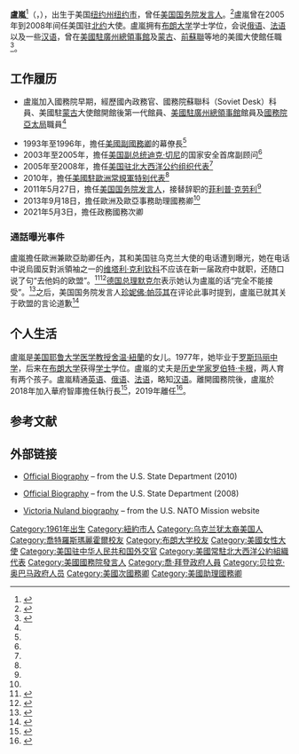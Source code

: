 {{About|美國外交官|其他姓名或[[漢名|漢名]]相同人物|卢岚}}
{{Infobox Officeholder
| name= 盧嵐
| image= Victoria Nuland - CEO, Center for a New American Security.jpg
| image_size = 250px
| caption = 2018年

|office     = [[美國國務院|美國國務院]]{{le|政務國務次卿|Under Secretary of State for Political Affairs}}
|president  = [[乔·拜登|乔·拜登]]
|term_start = 2021年5月3日
|term_end   =
|predecessor= [[大衛·黑爾|大衛·黑爾]]
|successor  =

| office1 = [[美国国务院发言人|美国国务院发言人]]
| term_start1 = 2011年5月
| term_end1 = 2013年2月
| successor1 = [[珍·莎琪|珍·莎琪]]
| predecessor1 = [[菲利普·克劳利|菲利普·克劳利]]
| president1 = [[贝拉克·奥巴马|贝拉克·奥巴马]]

| office2 =第18届[[美国驻北大西洋公约组织代表|美国驻北大西洋公约组织代表]]
| term_start2= 2005年6月20日
| term_end2= 2008年7月2日
| predecessor2= [[尼古拉斯·伯恩斯|尼古拉斯·伯恩斯]]
| successor2= [[库尔特·沃尔特克|库尔特·沃尔特克]]
| president2= [[乔治·沃克·布什|乔治·沃克·布什]]
| birth_date=  {{Birth year and age|1961}}
| birth_place=  {{USA}}[[纽约州|纽约州]][[纽约市|纽约市]]
| death_date=
| death_place=
| religion=
| parents = [[舍温·B·努兰|舍温·B·努兰]]
| spouse= [[罗伯特·卡根|罗伯特·卡根]]
| party= 
| profession=
| footnotes=
}}
'''盧嵐'''<ref name="聯合報" >{{cite news |title=中國新版護照 美促再考慮 |date= 2012-11-30 |publisher=[[世界日報|世界日報]] |author=林寶慶 |page=A01 |language =zh-tw |quote=美國務院國務院發言人盧嵐（Victoria Nuland，正式中文名，前譯努蘭）在例行新聞簡報說，過去兩天來坎伯及副手已就新版中國護照引發的風波，表達了美國的關切。}}</ref>（{{lang-en|'''Victoria Nuland'''}}，{{bd|1961年||||catIdx= Nuland盧嵐}}），出生于美国[[纽约州|纽约州]][[纽约市|纽约市]]，曾任[[美国国务院发言人|美国国务院发言人]]。<ref>{{cite web|url=http://www.state.gov/r/pa/prs/ps/2011/05/164502.htm|title=Bureau of Public Affairs Front Office Changes|access-date=2012-02-14|archive-url=https://web.archive.org/web/20120120051650/http://www.state.gov/r/pa/prs/ps/2011/05/164502.htm|archive-date=2012-01-20|dead-url=yes}}</ref>盧嵐曾在2005年到2008年间任美国驻[[北约|北约]]大使。盧嵐拥有[[布朗大学|布朗大学]]学士学位，会说[[俄语|俄语]]、[[法语|法语]]以及一些[[汉语|汉语]]，曾在[[美國駐廣州總領事館|美國駐廣州總領事館]]及[[蒙古|蒙古]]、[[前蘇聯|前蘇聯]]等地的美國大使館任職<ref name="國務院" >{{cite web |url=https://2009-2017.state.gov/r/pa/ei/biog/214343.htm |title=Victoria Nuland, Assistant Secretary, Bureau of European and Eurasian Affairs |accessdate=2020-03-29 |publisher=[[United_States_Department_of_State|United States Department of State]] |archiveurl=https://archive.today/20200329160844/https://2009-2017.state.gov/r/pa/ei/biog/214343.htm |archivedate=2020-03-29 |language=en |dead-url=no }}</ref>。

== 工作履历 ==
*盧嵐加入國務院早期，經歷{{Link-en|美國駐俄羅斯大使館|Embassy of the United States, Moscow|美國駐蘇聯大使館}}國內政務官、國務院蘇聯科（Soviet Desk）科員、美國駐[[蒙古|蒙古]]大使館開館後第一代館員、[[美國駐廣州總領事館|美國駐廣州總領事館]]館員及[[國務院亞太局|國務院亞太局]]職員<ref name="國務院" />

*1993年至1996年，擔任[[美國副國務卿|美國副國務卿]]{{Link-en|斯特罗布·塔尔伯特 |Strobe Talbott}}的幕僚長<ref name="國務院" />
*2003年至2005年，擔任[[美国副总统|美国副总统]][[迪克·切尼|迪克·切尼]]的国家安全首席副顾问<ref name="國務院" />
*2005年至2008年，擔任[[美国驻北大西洋公约组织代表|美国驻北大西洋公约组织代表]]<ref name="國務院" />
*2010年，擔任[[美國駐歐洲常規軍特别代表|美國駐歐洲常規軍特别代表]]<ref name="國務院" />
*2011年5月27日，擔任[[美国国务院发言人|美国国务院发言人]]，接替辞职的[[菲利普·克劳利|菲利普·克劳利]]<ref name="國務院" />
*2013年9月18日，擔任歐洲及歐亞事務助理國務卿<ref name="國務院" />
*2021年5月3日，擔任政務國務次卿

===通話曝光事件===
盧嵐擔任歐洲兼歐亞助卿任內，其和美国驻乌克兰大使的电话遭到曝光，她在电话中说烏國反對派領袖之一的[[维塔利·克利钦科|维塔利·克利钦科]]不应该在新一届政府中就职，还随口说了句“去他妈的欧盟”。<ref>{{cite news|title=‘Fuck the EU’: US diplomat Victoria Nuland's phonecall leaked - video|url=http://www.theguardian.com/world/video/2014/feb/07/eu-us-diplomat-victoria-nuland-phonecall-leaked-video|newspaper=The Guardian|date=2014-02-07|accessdate=2020-07-09|archive-date=2021-01-27|archive-url=https://web.archive.org/web/20210127225850/https://www.theguardian.com/world/video/2014/feb/07/eu-us-diplomat-victoria-nuland-phonecall-leaked-video|dead-url=no}}</ref><ref>{{cite news |url=http://www.bbc.co.uk/news/world-europe-26079957 |title=Ukraine crisis: Transcript of leaked Nuland-Pyatt call |publisher=BBC |date=2014-02-07 |accessdate=2014-03-01 |archive-date=2021-01-22 |archive-url=https://web.archive.org/web/20210122052556/https://www.bbc.co.uk/news/world-europe-26079957 |dead-url=no }}</ref>[[德国总理|德国总理]][[默克尔|默克尔]]表示她认为盧嵐的话“完全不能接受”。<ref>{{cite news|title=Angela Merkel: Victoria Nuland's remarks on EU are unacceptable|url=http://www.theguardian.com/world/2014/feb/07/angela-merkel-victoria-nuland-eu-unacceptable|newspaper=The Guardian|date=2014-02-07|accessdate=2020-07-09|archive-date=2021-01-30|archive-url=https://web.archive.org/web/20210130141721/https://www.theguardian.com/world/2014/feb/07/angela-merkel-victoria-nuland-eu-unacceptable|dead-url=no}}</ref>之后，美国国务院发言人[[珍妮佛·帕莎其|珍妮佛·帕莎其]]在评论此事时提到，盧嵐已就其关于欧盟的言论道歉<ref>{{cite web| url = http://news.yahoo.com/top-us-diplomat-europe-says-sorry-cursing-eu-212634089.html;_ylt=AwrTWfyAEfRSCGMAibHQtDMD/| title = Top US diplomat for Europe sorry for cursing the EU| author = AFP| date = 2014-02-06| publisher = news.yahoo.com| access-date = 2020-07-09| archive-date = 2014-03-02| archive-url = https://web.archive.org/web/20140302005254/http://news.yahoo.com/top-us-diplomat-europe-says-sorry-cursing-eu-212634089.html;_ylt=AwrTWfyAEfRSCGMAibHQtDMD/| dead-url = no}}</ref>

== 个人生活 ==
盧嵐是[[美国|美国]][[耶鲁大学|耶鲁大学]][[医学|医学]][[教授|教授]][[舍温·紐蘭|舍温·紐蘭]]的女儿。1977年，她毕业于[[罗斯玛丽中学|罗斯玛丽中学]]，后来在[[布朗大学|布朗大学]]获得[[学士|学士]]学位。盧嵐的丈夫是[[历史学家|历史学家]][[罗伯特·卡根|罗伯特·卡根]]，两人育有两个孩子。盧嵐精通[[英语|英语]]、[[俄语|俄语]]、[[法语|法语]]，略知[[汉语|汉语]]。離開國務院後，盧嵐於2018年加入華府智庫{{Link-en|新美國安全中心|Center for a New American Security}}擔任執行長<ref>{{Cite web |title=總統接見「新美國安全中心」（CNAS）「下一世代國安領袖計畫」（NextGen）訪問團 |url=https://www.president.gov.tw/NEWS/23400 |publisher=[[中華民國總統府|中華民國總統府]] |date=2018-06-04 |archiveurl=https://archive.today/20200709163614/https://www.president.gov.tw/NEWS/23400 |archivedate=2020-07-09 |access-date=2020-07-09 |dead-url=no }}</ref>，2019年離任<ref>{{Cite web |title=CEO Victoria Nuland to Depart CNAS |url=https://www.cnas.org/press/press-release/victoria-nuland-to-depart-cnas |publisher={{Link-en|新美國安全中心|Center for a New American Security|Center for a New American Security (CNAS)}} |date=2019-02-01 |archiveurl=https://archive.today/20200326145914/https://www.cnas.org/press/press-release/victoria-nuland-to-depart-cnas |archivedate=2020-03-26 |access-date=2020-07-09 |dead-url=no }}</ref>。

== 参考文献 ==
{{Reflist|2}}

== 外部链接 ==
{{Commons category|Victoria Nuland}}
* {{en}}[https://web.archive.org/web/20110609234249/http://www.state.gov/r/pa/ei/biog/136482.htm Official Biography] – from the U.S. State Department (2010)
* {{en}}[https://web.archive.org/web/20080709065739/http://www.state.gov/r/pa/ei/biog/53707.htm Official Biography] – from the U.S. State Department (2008)
* {{en}}[https://web.archive.org/web/20101003173258/http://nato.usmission.gov/Bio/Ambassador_Nuland.htm Victoria Nuland biography] – from the U.S. NATO Mission website

{{Authority control}}
{{DEFAULTSORT: Nuland, Victoria}}
[[Category:1961年出生|Category:1961年出生]]
[[Category:紐約市人|Category:紐約市人]]
[[Category:乌克兰犹太裔美国人|Category:乌克兰犹太裔美国人]]
[[Category:喬特羅斯瑪麗霍爾校友|Category:喬特羅斯瑪麗霍爾校友]]
[[Category:布朗大学校友|Category:布朗大学校友]]
[[Category:美國女性大使|Category:美國女性大使]]

[[Category:美国驻中华人民共和国外交官|Category:美国驻中华人民共和国外交官]]
<!--駐廣州總領事館-->
[[Category:美國常駐北大西洋公約組織代表|Category:美國常駐北大西洋公約組織代表]]
[[Category:美國國務院發言人|Category:美國國務院發言人]]
[[Category:喬·拜登政府人員|Category:喬·拜登政府人員]]
[[Category:贝拉克·奥巴马政府人员|Category:贝拉克·奥巴马政府人员]]
[[Category:美國次國務卿|Category:美國次國務卿]]
[[Category:美國助理國務卿|Category:美國助理國務卿]]